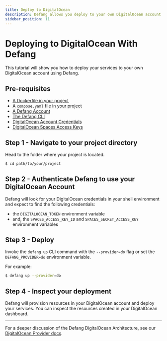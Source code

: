 ```yaml
---
title: Deploy to DigitalOcean
description: Defang allows you deploy to your own DigitalOcean account.
sidebar_position: 11
---
```


# Deploying to DigitalOcean With Defang

This tutorial will show you how to deploy your services to your own DigitalOcean account using Defang.

## Pre-requisites
* [A Dockerfile in your project](https://docs.docker.com/get-started/docker-concepts/building-images/writing-a-dockerfile/)
* [A `compose.yaml` file in your project](https://docs.docker.com/compose/gettingstarted/)
* [A Defang Account](/docs/concepts/authentication)
* [The Defang CLI](/docs/getting-started/installing)
* [DigitalOcean Account Credentials](/docs/providers/digitalocean#getting-started)
* [DigitalOcean Spaces Access Keys](/docs/providers/digitalocean#getting-started)

## Step 1 - Navigate to your project directory

Head to the folder where your project is located.
```bash
$ cd path/to/your/project
```

## Step 2 - Authenticate Defang to use your DigitalOcean Account

Defang will look for your DigitalOcean credentials in your shell environment and expect to find the following credentials:
* the `DIGITALOCEAN_TOKEN` environment variable
* and, the `SPACES_ACCESS_KEY_ID` and `SPACES_SECRET_ACCESS_KEY` environment variables

## Step 3 - Deploy

Invoke the `defang up` CLI command with the `--provider=do` flag or set the `DEFANG_PROVIDER=do` environment variable.

For example:

```bash
$ defang up --provider=do
```

## Step 4 - Inspect your deployment

Defang will provision resources in your DigitalOcean account and deploy your services. You can inspect the resources created in your DigitalOcean dashboard.

***

For a deeper discussion of the Defang DigitalOcean Architecture, see our [DigitalOcean Provider docs](/docs/providers/digitalocean).
